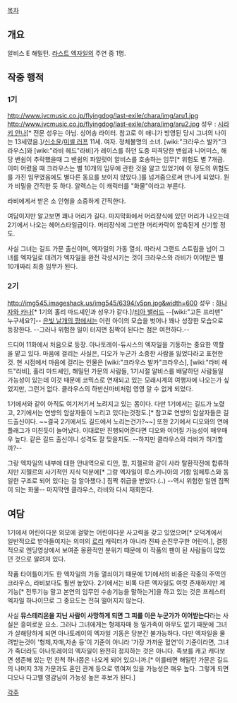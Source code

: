[[목차]]

== 개요 ==
알비스 E 해밀턴. 
[[라스트 엑자일]]의 주연 중 1명.

== 작중 행적 ==
=== 1기 ===
http://www.jvcmusic.co.jp/flyingdog/last-exile/chara/img/aru1.jpg
http://www.jvcmusic.co.jp/flyingdog/last-exile/chara/img/aru2.jpg
성우 : [[시라키 안나]][* 전문 성우는 아님. 싱어송 라이터. 참고로 이 애니가 방영된 당시 그녀의 나이는 13세였음.]/[[신소윤]]/[[미셸 러프]]
11세. 여자. 정체불명의 소녀. [wiki:"크라우스 발카"크라우스]와 [wiki:"라비 헤드"라비]가 레이스를 하던 도중 피격당한 밴쉽과 니어미스, 해당 밴쉽이 추락했을때 그 밴쉽의 파일럿이 알비스를 호송하는 임무[* 위험도 별 7개급. 이미 어렸을 때 크라우스는 별 10개의 임무에 관한 것을 알고 있었기에 이 정도의 위험도를 가진 임무였음에도 별다른 동요를 보이지 않았다.]를 넘겨줌으로써 만나게 되었다. 뭔가 비밀을 간직한 듯 하다. 알렉스는 이 캐릭터를 "화물"이라고 부른다.

라비에게서 받은 소 인형을 소중하게 간직한다.

여담이지만 알고보면 꽤나 머리가 길다. 마지막화에서 머리장식에 있던 머리가 나오는데 2기에서 나오는 헤어스타일급이다. 머리장식에 그만한 머리카락이 압축된게 신기할 정도.

사실 그녀는 길드 가문 출신이며, 엑자일의 가동 열쇠. 따라서 그랜드 스트림을 넘어 그녀를 엑자일로 데려가 엑자일을 완전 각성시키는 것이 크라우스와 라비가 이어받은 별 10개짜리 최종 임무가 된다. 

=== 2기 ===
http://img545.imageshack.us/img545/6394/v5pn.jpg&width=600
성우 : [[하나자와 카나]][* 1기의 홀리 마드셰인과 성우가 같다.]/[[티아 밸러드]]
--[wiki:"고든 프리맨" 누구세요?]--
[[은빛 날개의 팜]]에서는 어린 아이의 모습을 벗어나 꽤나 성장한 모습으로 등장한다. --그러나 위험한 일이 터지면 짐짝이 된다는 점은 여전하다.--

드디어 11화에서 처음으로 등장. 아나토레이-듀시스의 엑자일을 기동하는 중요한 역할을 맡고 있다. 마음에 걸리는 사실은, 디오가 누군가 소중한 사람을 잃었다라고 표현한 것. 현 시점에서 마음에 걸리는 인물은 [wiki:"크라우스 발카"크라우스], [wiki:"라비 헤드"라비], 홀리 마드셰인, 해밀턴 가문의 사람들, 1기시절 알비스를 배달하던 사람들일 가능성이 있는데 이것 때문에 코믹스로 연재되고 있는 모래시계의 여행자에 나오는가 싶었지만, 그런거 없다. 클라우스의 하반신마비처럼 영영 알 수 없게 되었다.

1기에서와 같이 아직도 여기저기서 노려지고 있는 몸이다. 다만 1기에서는 길드가 노렸고, 2기에서는 연방의 암살자들이 노리고 있다는것정도.[* 참고로 연방의 암살자들은 길드출신이다. ~~결국 2기에서도 길드에서 노리는건가?~~] 또한 2기에서 디오와의 연애플래그가 미친듯이 늘어났다. 이대로만 진행되어준다면 디오와 이어질 가능성이 매우매우 높다. 같은 길드 출신이니 성격도 잘 맞을지도. --하지만 클라우스와 라비가 허가할까?--

그랑 엑자일의 내부에 대한 안내역으로 디안, 팜, 지젤르와 같이 사라 탈환작전에 합류하지만 지젤르의 사기적인 지식 덕분에[* 그랑 엑자일이 루스키니아의 기함 임페투스와 동일한 구조로 되어 있다는 걸 알아챘다.] 짐짝 취급을 받았다.(..) --역시 위험한 일엔 짐짝이 되는 화물-- 마지막엔 클라우스, 라비와 다시 재회한다.


== 여담 ==
1기에서 어린이다운 외모에 걸맞는 어린이다운 사고력을 갖고 있었으며[* 오덕계에서 일반적으로 받아들여지는 의미의 [[로리]] 캐릭터가 아니라 진짜 순진무구한 어린이.], 결정적으로 엔딩영상에서 보여준 몽환적인 분위기 때문에 이 작품의 팬이 된 사람들이 많았던 것으로 알려져 있다.

작품 타이틀이기도 한 엑자일의 가동 열쇠이기 때문에 1기에서의 비중은 작중의 주역인 크라우스, 라비보다도 훨씬 높았다. 2기에서는 비록 다른 엑자일도 여럿 존재하지만 제 기능[* 전투기능 말고 본연의 임무인 수송기능을 말하는거]을 하고 있는 것은 프레스터 엑자일 하나이므로 그 중요도는 전혀 떨어지지 않는다. 

사실 '''뮤스테리온을 지닌 사람이 사망하게 되면 그 피를 이은 누군가가 이어받는다'''라는 사실은 흥미로운 요소. 그러나 그녀에게는 형제자매 등 일가족이 아무도 없기 때문에 그녀가 살해당하게 되면 아나토레이의 엑자일 기동은 당분간 불가능하다. 다만 엑자일을 물려받는것이 '형제,자매,자손 등'이 기준이 아니라 '가장 가까운 혈연'이 기준이라면, 그녀가 죽더라도 아나토레이의 엑자일이 완전히 정지하는 것은 아니다. 족보를 캐고 캐다보면 생존해 있는 먼 친척 하나쯤은 나오게 되어 있으니까.[* 이를테면 해밀턴 가문은 길드의 나머지 3개 가문과도 혼인 관계 등으로 엮여져 있을 가능성은 매우 높다. 그렇게 되면 디오나 다고벨 영감님이 가능성 높은 후보가 된다.]


[[각주]]
